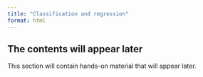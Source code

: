 ```yaml
---
title: "Classification and regression"
format: html
---
```


<!--
- scikit-learn classification
- scikit-learn regression
- spatial component via feature engineering (proximity variables, lags) ala spatial dependence-->

::: {.callout-note appearance="simple"}

## The contents will appear later

This section will contain hands-on material that will appear later.

:::

<!--
- classification
    - prediction of tissue

- train-test splits
- evaluation

- spatial cross-validation
    - split by ZSJ

Spatial feature engineering
- proximity variables
    - distance to Old Town Sq
    - Number of points within a buffer
- information joins
    - Cenova mapa

- spatial dependence
    - lags
    - within KNN/Distance/Kernel

- spatial heterogeneity
    - x, y
    - fixed effects (region dummies)

---

- bonus online-only
    - regression
        - prediction of price -->